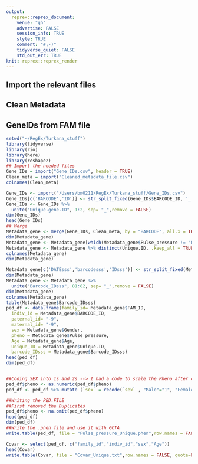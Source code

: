```yaml
---
output:
  reprex::reprex_document:
    venue: "gh"
    advertise: FALSE
    session_info: TRUE
    style: TRUE
    comment: "#;-)"
    tidyverse_quiet: FALSE
    std_out_err: TRUE
knit: reprex::reprex_render
---
```

## Import the relevant files
## Clean Metadata
## GeneIDs from FAM file
```r
setwd("~/RegEx/Turkana_stuff")
library(tidyverse)
library(rio)
library(here)
library(reshape2)
## Import the needed files
Gene_IDs = import("Gene_IDs.csv", header = TRUE)
Clean_meta = import("Cleaned_metadata_file.csv")
colnames(Clean_meta)

Gene_IDs <- import("/Users/bm0211/RegEx/Turkana_stuff/Gene_IDs.csv")
Gene_IDs[c('BARCODE','ID')] <- str_split_fixed(Gene_IDs$BARCODE_ID, '_', 2)
Gene_IDs <- Gene_IDs %>%
  unite("Unique.gene.ID", 1:2, sep= "_",remove = FALSE)
dim(Gene_IDs)
head(Gene_IDs)
## Merge
Metadata_gene <- merge(Gene_IDs, Clean_meta, by = "BARCODE", all.x = TRUE)
dim(Metadata_gene)
Metadata_gene <- Metadata_gene[which(Metadata_gene$Pulse_pressure != "NA"),]
Metadata_gene <- Metadata_gene %>% distinct(Unique.ID, .keep_all = TRUE)
colnames(Metadata_gene)
dim(Metadata_gene)

Metadata_gene[c('DATEsss','barcodesss','IDsss')] <- str_split_fixed(Metadata_gene$Unique.ID, '_', 3)
dim(Metadata_gene)
Metadata_gene <- Metadata_gene %>%
  unite("Barcode_IDsss", 81:82, sep= "_",remove = FALSE)
dim(Metadata_gene)
colnames(Metadata_gene)
table(Metadata_gene$Barcode_IDsss)
ped_df <- data.frame(family_id= Metadata_gene$FAM_ID,
  indiv_id = Metadata_gene$BARCODE_ID,
  paternal_id= "-9",
  maternal_id= "-9", 
  sex = Metadata_gene$Gender, 
  pheno = Metadata_gene$Pulse_pressure, 
  Age = Metadata_gene$Age,
  Unique_ID = Metadata_gene$Unique.ID,
  barcode_IDsss = Metadata_gene$Barcode_IDsss)
head(ped_df)
dim(ped_df)


##Coding SEX into 1s and 2s --> I had a code to scale the Pheno after coercing it to as.numeric ...but there wasn't much of a difference so i used the raw values
ped_df$pheno <- as.numeric(ped_df$pheno)
ped_df <- ped_df %>% mutate (`sex` = recode(`sex` , "Male"="1", "Female"="2"))

##Writing the PED.FILE
##First removed the Duplicates
ped_df$pheno <- na.omit(ped_df$pheno)
head(ped_df)
dim(ped_df)
##Write the .phen file and use it with GCTA
write.table(ped_df, file = "Pulse_pressure_Unique.phen",row.names = FALSE, quote=FALSE)

Covar <- select(ped_df, c("family_id","indiv_id","sex","Age"))
head(Covar)
write.table(Covar, file = "Covar_Unique.txt",row.names = FALSE, quote=FALSE)

```
